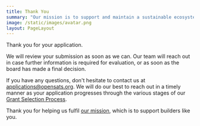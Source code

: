 ```yaml
---
title: Thank You
summary: "Our mission is to support and maintain a sustainable ecosystem of funding for free and open-source projects and contributors. Our focus is Bitcoin."
image: /static/images/avatar.png
layout: PageLayout
---
```


Thank you for your application.

We will review your submission as soon as we can. Our team will reach out in
case further information is required for evaluation, or as soon as the board has
made a final decision.

If you have any questions, don't hesitate to contact us at
[applications@opensats.org][mail]. We will do our best to reach out in a timely
manner as your application progresses through the various stages of our [Grant
Selection Process][review].

Thank you for helping us fulfil [our mission][mission], which is to support
builders like you.

[mail]: mailto:applications@opensats.org
[review]: https://github.com/OpenSats/website/tree/master/docs/grant-selection.md
[mission]: /mission
